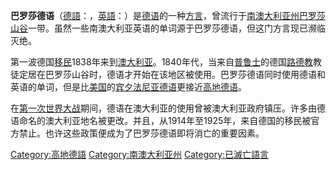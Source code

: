 {{unreferenced|time=2018-11-03T02:40:13+00:00}}
'''巴罗莎德语'''（[[德語|德語]]：{{lang|de|Barossadeutsch}}，[[英語|英語]]：{{lang|en|Barossa German}}）是[[德语|德语]]的一种[[方言|方言]]，曾流行于[[南澳大利亚州|南澳大利亚州]][[巴罗莎山谷|巴罗莎山谷]]一带。虽然一些南澳大利亚英语的单词源于巴罗莎德语，但这门方言现已濒临灭绝。

第一波德国[[移民|移民]]1838年来到[[澳大利亚|澳大利亚]]。1840年代，当来自[[普鲁士|普鲁士]]的德国[[路德教|路德教]]教徒定居在巴罗莎山谷时，德语才开始在该地区被使用。巴罗莎德语同时使用德语和英语的单词，但是比[[美国|美国]]的[[宾夕法尼亚德语|宾夕法尼亚德语]]更接近[[高地德语|高地德语]]。

在[[第一次世界大战|第一次世界大战]]期间，德语在澳大利亚的使用曾被澳大利亚政府镇压。许多由德语命名的澳大利亚地名被更改。并且，从1914年至1925年，来自德国的移民被官方禁止。也许这些政策便成为了巴罗莎德语即将消亡的重要因素。

{{German language varieties outside Europe}}

{{Lang-stub}}
[[Category:高地德語|Category:高地德語]]
[[Category:南澳大利亚州|Category:南澳大利亚州]]
[[Category:已滅亡語言|Category:已滅亡語言]]
